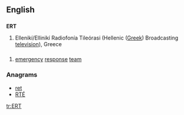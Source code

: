 {{wikipedia}}
{{also|ert|ért}}
==English==

==={{abbreviation}}===
'''ERT'''

# Ellenikí/Ellinikí Radiofonía Tileórasi (Hellenic ([[Greek]]) Broadcasting [[television]]), Greece

==={{initialism}}===
{{en-noun}}

# [[emergency]] [[response]] [[team]]

===Anagrams===
* [[ret#English|ret]]
* [[RTÉ#English|RTÉ]]


[[tr:ERT]]